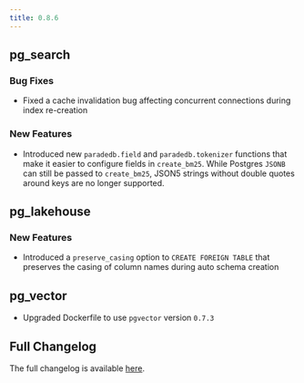 ```yaml
---
title: 0.8.6
---
```


## pg_search

### Bug Fixes

- Fixed a cache invalidation bug affecting concurrent connections during index re-creation

### New Features

- Introduced new `paradedb.field` and `paradedb.tokenizer` functions that make it easier to configure fields in `create_bm25`. While Postgres
  `JSONB` can still be passed to `create_bm25`, JSON5 strings without double quotes around keys are no longer supported.

## pg_lakehouse

### New Features

- Introduced a `preserve_casing` option to `CREATE FOREIGN TABLE` that preserves the casing of column names during auto schema creation

## pg_vector

- Upgraded Dockerfile to use `pgvector` version `0.7.3`

## Full Changelog

The full changelog is available [here](https://github.com/paradedb/paradedb/releases/tag/v0.8.6).
